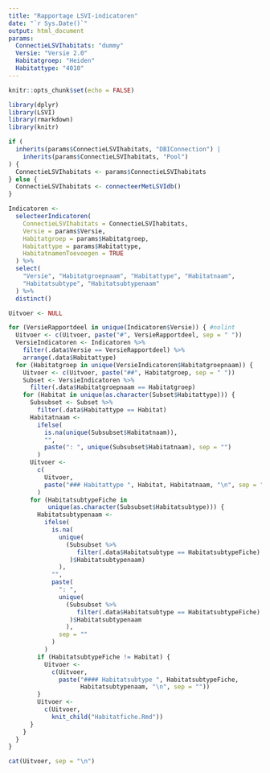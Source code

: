 ```yaml
---
title: "Rapportage LSVI-indicatoren"
date: "`r Sys.Date()`"
output: html_document
params: 
  ConnectieLSVIhabitats: "dummy"
  Versie: "Versie 2.0"
  Habitatgroep: "Heiden"
  Habitattype: "4010"
---
```


```r
knitr::opts_chunk$set(echo = FALSE)
```

```r
library(dplyr)
library(LSVI)
library(rmarkdown)
library(knitr)

```

```r

if (
  inherits(params$ConnectieLSVIhabitats, "DBIConnection") |
    inherits(params$ConnectieLSVIhabitats, "Pool")
) {
  ConnectieLSVIhabitats <- params$ConnectieLSVIhabitats
} else {
  ConnectieLSVIhabitats <- connecteerMetLSVIdb()
}

Indicatoren <-
  selecteerIndicatoren(
    ConnectieLSVIhabitats = ConnectieLSVIhabitats,
    Versie = params$Versie,
    Habitatgroep = params$Habitatgroep,
    Habitattype = params$Habitattype,
    HabitatnamenToevoegen = TRUE
  ) %>%
  select(
    "Versie", "Habitatgroepnaam", "Habitattype", "Habitatnaam",
    "Habitatsubtype", "Habitatsubtypenaam"
  ) %>%
  distinct()

```



```r

Uitvoer <- NULL

for (VersieRapportdeel in unique(Indicatoren$Versie)) { #nolint
  Uitvoer <- c(Uitvoer, paste("#", VersieRapportdeel, sep = " "))
  VersieIndicatoren <- Indicatoren %>%
    filter(.data$Versie == VersieRapportdeel) %>%
    arrange(.data$Habitattype)
  for (Habitatgroep in unique(VersieIndicatoren$Habitatgroepnaam)) {
    Uitvoer <- c(Uitvoer, paste("##", Habitatgroep, sep = " "))
    Subset <- VersieIndicatoren %>%
      filter(.data$Habitatgroepnaam == Habitatgroep)
    for (Habitat in unique(as.character(Subset$Habitattype))) {
      Subsubset <- Subset %>%
        filter(.data$Habitattype == Habitat)
      Habitatnaam <-
        ifelse(
          is.na(unique(Subsubset$Habitatnaam)),
          "",
          paste(": ", unique(Subsubset$Habitatnaam), sep = "")
        )
      Uitvoer <-
        c(
          Uitvoer,
          paste("### Habitattype ", Habitat, Habitatnaam, "\n", sep = "")
        )
      for (HabitatsubtypeFiche in
           unique(as.character(Subsubset$Habitatsubtype))) {
        Habitatsubtypenaam <-
          ifelse(
            is.na(
              unique(
                (Subsubset %>%
                   filter(.data$Habitatsubtype == HabitatsubtypeFiche)
                 )$Habitatsubtypenaam)
              ),
            "",
            paste(
              ": ",
              unique(
                (Subsubset %>%
                   filter(.data$Habitatsubtype == HabitatsubtypeFiche)
                 )$Habitatsubtypenaam
                ),
              sep = ""
            )
          )
        if (HabitatsubtypeFiche != Habitat) {
          Uitvoer <-
            c(Uitvoer,
              paste("#### Habitatsubtype ", HabitatsubtypeFiche,
                    Habitatsubtypenaam, "\n", sep = ""))
        }
        Uitvoer <-
          c(Uitvoer,
            knit_child("Habitatfiche.Rmd"))
      }
    }
  }
}
```


```r
cat(Uitvoer, sep = "\n")
```

